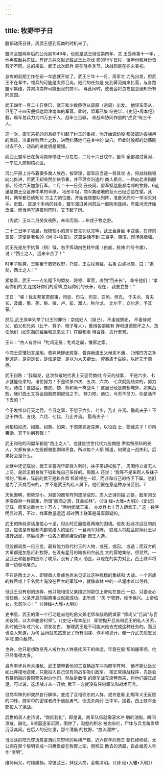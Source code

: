 ```yaml
---
---
---
```

title: 牧野甲子日
---



殷都动荡日甚，周武王感到翦商的时机来了。

盟津会盟两年后的公元前1046年，也就是武王继位第四年、文 王受命第十一年，,他再度起兵东征。有好几种文献记载武王此次伐 商的行军日程，但年份和月份皆有所不同。总的来说，武王此次起兵 是在隆冬季节，决战则是在冬末春初。

总攻的前期工作在前一年底就开始了。武王三年十一月，周军主 力先出发，但武王不在军中，领兵的可能是太师吕尚。他们的任务是 先到黄河南岸扎营，与各路盟军集结，并肃清南岸可能出现的商军。 与此同时，使者会将总攻信息通知所有同盟国。

武王四年一月二十日癸巳，武王和少数臣僚从周原（宗周）出发。 他轻车简从，只用了十四天便抵达盟津南岸的军营。此时，盟军已集 结完毕，《史记•周本纪》载，周军总兵力为四万五千人，战车三百辆， 和战车协同作战的“虎贲”有三千人。

这一次，周军来犯的消息终于引起了纣王的重视，他开始调动殷 都及周边各族邑的武装，准备挫败西土之敌，进而扫荡他们在关中的 巢穴。但此时殷都的动荡刚过去不久，动员的进度很是缓慢。

而西土盟军已在黄河南岸停驻一月左右，二月十六日戊午，盟军 全部渡过黄河，一举进入商朝核心区。

河北平原上分布着很多商人族邑，按常理，盟军应当逐一将其攻 占，把战线稳稳向北推进，但武王却突然加快节奏，并不理会沿途的 商人据点，一路向北直指殷都。经过六天加急行军，二月二十一日癸 丑夜间，盟军抵达殷都南郊的牧野。6这里是商王室蓄养牛羊的草原， 地形平坦，商军集结地的营火已经遥遥在望。此时，两军都已侦知对 方主力的位置，开始连夜整队列阵，准备天亮时一举消灭对手。史载， 这是个多雨的残冬，盟军渡过黄河前后一直阴雨连绵，有些河流开始 泛滥。而当两军连夜列阵时，又下起了雨。

（周武）王以二月癸亥夜陈，未毕而雨……布戎于牧之野。

二十二日甲子凌晨，规模较小的周军首先列队完毕，武王全身盔 甲戎装，在阵前宣誓，这便是著名的《尚书•牧誓》。这篇讲话不到 三百字，简洁，现场感极强。

武王先是左手执黄（铜）钺，右手挥动白色耗牛尾（白旄，统帅 的号令旗），说：“西土之人，远来辛苦了！”

时甲子昧爽，王朝至于商郊牧野，乃誓。王左杖黄钺，右秉 白旄以麾，曰：“逖矣，西土之人！”

紧接着，武王一一点名麾下的盟友、将领、军官，直到“百夫长”， 命令他们：“拿起你们的戈,连接好你们的盾牌,立起你们的长矛，现在， 我要立誓！”

王日：“嗟！我友邦冢君御事，司徒、司马、司空，亚旅、师氏， 千夫长、百夫长，及庸，蜀、羌、鬃、微、卢、彭、濮人。称尔戈， 比尔干，立尔矛，予其誓。”

然后,武王简单列举了纣王的罪行：崇信妇人（妲己），不虔诚祭祀， 不善待叔父、伯父和兄弟（比干、箕子、微子等人），重用各部族有 罪和道德败坏之人，放任他们（如东夷的蜚廉和恶来父子）在殷都虐 待百姓，恶行累累。

王曰：“古人有言曰「牝鸡无晨；牝鸡之晨，惟家之索。

今商王受惟妇言是用，昏弃厥肆祀弗答，昏弃厥遗王父母弟不迪， 乃惟四方之多罪逋逃，是崇是长，是信是使，是以为大夫卿士。 俾暴虐于百姓，以奸完于商邑。

武王自陈：“我周发，这次恭敬地代表上天惩罚商纣;今天的战事， 不是六步、七步就能结束的，诸位努力！不是砍杀四次、五次、六次、 七次就能结束的，努力吧，诸位！要凶猛，像虎、魏、熊和黑一样战斗！ 这里已经是商都城郊，如果战败，我们西土又将会回到商朝奴役之下。 努力吧，诸位，今天不尽力，你是活不下去的！”

今予发惟恭行天之罚。今日之事，不愆于六步、七步，乃止 齐焉。勖哉夫子！不愆于四伐、五伐、六伐、七伐，乃止齐焉。 勖哉夫子！

尚桓桓如虎、如魏、如熊、如果，于商郊弗迓克奔，以役西 士，勖哉夫子！尔所弗勖，其于尔躬有戮！”

武王和他的同盟军都是“西土之人”，也就是世世代代为殷商提 供献祭原料的羌人，大都有亲人在殷都被剔剥和烹食，所以每个人都 知道，如果这一战失利，后果将会是什么。

文献中还记载说，武王宣誓完毕即将入列时，袜子带却松脱了， 周围侍立者无人上前，是武王躬身放下钺和旄自己系好的。周围人 还说：“我等不是来帮人系袜子带的。”看来，阵前的武王是和各盟 邦首领在一起，而非和自己的侍卫下属。他们是为了灭商而来的， 并不是武王的私人属下。他们很在意这种身份区别。7

天色渐明，雨势渐小，对面的商军阵列逐渐成形。周人史诗的描 述是，敌军的戈矛像森林一样密集，所谓“殷商之旅，其会如林”。（《诗 经•大雅•大明》）《史记》记载，商军总数为七十万人：“帝纣闻武王来， 亦发兵七十万人距武王。” 这一数字明显过高，不过，商军数量远远 超过西土联军是毋庸置疑的。

武王的阵前讲话虽信心十足，但此时正面临着两难的困境。他发 起此次远征的前提，应该是有殷都内部联络人的密约：一旦两军对阵， 联络人将趁乱除掉纣王以扭转战局，然后推选一位各方都能接受的新 商王人选。

但殷都局势一日三变，最有能力取代纣王的人物，或死，或囚， 或逃；而双方的大军都是加急赶赴牧野，在没有星月的暗夜和空前庞 大的营地集结。很显然，一旦武王和殷都内应断了联系，没有了商人 助战，以现在的实力对比，西土联军将被一边倒地屠杀。

不只是西土之人，即使商人贵族也尚未见识过这种规模的集结和 大战。一个宗族的数百或上千名武士淹没在巨大的军阵中，就像森林 中的一丛灌木难以寻找。

但武王没有别的选择，他只能相信父亲描述的那位上帝站在自己 一边，只要全心信任他，父亲开启的翦商事业就能成功，正所谓：“矢 于牧野，维予侯兴。上帝临女，无贰尔心！”（《诗经•大雅•大明》）

史书里，武王的第一个行动是派他的岳父兼老师和战略阴谋家 “师尚父”吕尚“与百夫致师，以大卒驰帝纣师”。（《史记•周本纪》） 即使抛开吕尚和武王的私人关系，此时他已年过六旬，须发花白， 按理武王是不可能派他去完成这种任务的。而且也没人知道，为何 吕尚就忽然忘记了所有阴谋、诈术和诡计，像一介武夫般怒发冲冠 直向敌阵。

也许，他只是想改变羌人被作为人牲悬挂风干的命运，毕竟在殷 都的屠宰场，他已经看得太多。

吕尚率步兵尚未接敌，武王便带着他的三百辆战车冲向商军阵列， 他不能让岳父如此莽撞地送死，只能投入自己仅有的战车吸引敌军。 按正常接战程序，先是会有暴雨般的青铜箭矢射向他们，然后是数倍 的商军战车席卷而来，将他们碾压成泥。可以说，这场战斗从一开始, 武王一方就没有任何章法和战术可言。

但商军阵列却突然自行解体，变成了互相砍杀的人群。或许是看 到周军义无反顾的冲锋，商军中的密谋者终于鼓起勇气，倒戈杀向纣 王中军。接着，西土联军全部投入了混战。

后世的周人史诗说，“商庶若化”，即是说，商军队伍就像滚水冲 刷的油脂，瞬间溃散，融化。9喧嚣逐渐沉寂，雨停了，沟壑的积水 被血染红，尸体与兵戈和盾牌沉浮其间。在后人的记忆里，那个清晨 的牧野，“血流漂杵”。

当淡淡的阳光穿透晨雾洒向原野间的纵横尸骸，近六百年的商王 朝已经终结。太公则在那个黎明变成一只鹰盘旋在牧野上空，而积云 散去的清晨，自此被周人称作“清明”。

维师尚父，时维鹰扬。凉彼武王，肆伐大商，会朝清明。（《诗 经•大雅•大明》）